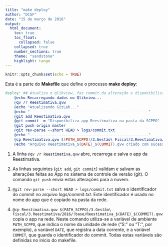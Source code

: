 ```yaml
---
title: "make deploy"
author: "DCGF"
date: "15 de março de 2016"
output:
  html_document:
    toc: true
    toc_float:
      collapsed: false
    collapsed: true
    number_sections: true
    theme: "sandstone"
    highlight: tango
---
```


```r
knitr::opts_chunk$set(echo = TRUE)
```

Esta é a parte do **Makefile** que define o processo **make deploy**:

```makefile
deploy: ## Atualiza o qlikview, faz commit da alteração e disponibiliza o .qvw na rede da SCPPO
	@echo Recarregando dados no Qlikview...
	@qv /r Reestimativa.qvw
	@echo "Atualizando GitLab..."
	@echo "-----------------------------------------------------"
	@git add Reestimativa.qvw
	@git commit -m "Disponibiliza app Reestimativa na pasta da SCPPO"
	@git push origin master
	@git rev-parse --short HEAD > logs/commit.txt
	@echo "-----------------------------------------------------"
	@cp Reestimativa.qvw $(PATH_SCPPO)/3.Gestão\ Fiscal/3.Reestimativa/2016/!base/Reestimativa_$(DATE)_$(COMMIT).qvw
	@echo "Arquivo Reestimativa_$(DATE)_$(COMMIT).qvw criado com sucesso em $(PATH_SCPPO)/3.Gestão Fiscal/3.Reestimativa/2016/!base/"
```

1. A linha `@qv /r Reestimativa.qvw` abre, recarrega e salva o app da Reestimativa.

2. As linhas seguintes (`git add`, `git commit`) validam e salvam
   as alterações feitas ao App no sistema de controle de versão (git). O comando
   `git push` envia estas alterações para a nuvem.
   
3. `@git rev-parse --short HEAD > logs/commit.txt` salva o identificador do
   commit no arquivo *logs/commit.txt*. Este identificador é usado no nome do
   app que é copiado na pasta da rede.
   
4. `@cp Reestimativa.qvw $(PATH_SCPPO)/3.Gestão\ Fiscal/3.Reestimativa/2016/!base/Reestimativa_$(DATE)_$(COMMIT).qvw` copia o 
   app na rede. Neste comando utiliza-se a variável de ambiente `PATH_SCPPO`,
   que indica o nome da unidade de rede ("S:" ou "T:", por exemplo), a variável
   `DATE`, que registra a data corrente, e a variável `COMMIT`, que guarda o
   identificador do commit. Todas estas variáveis são definidas no início do 
   makefile.
